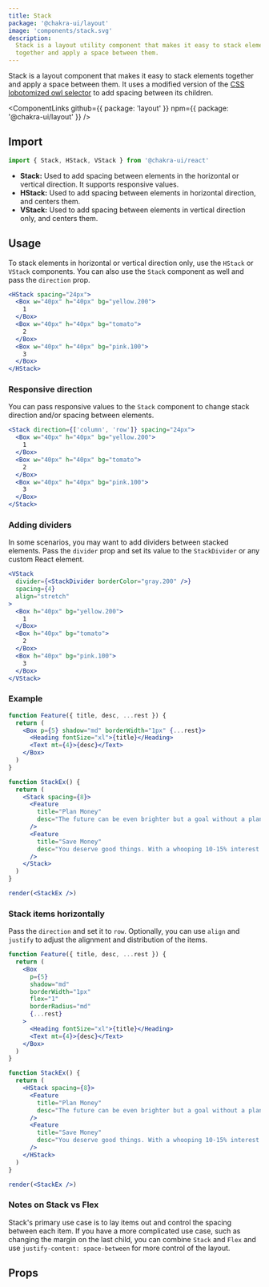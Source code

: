 ```yaml
---
title: Stack
package: '@chakra-ui/layout'
image: 'components/stack.svg'
description:
  Stack is a layout utility component that makes it easy to stack elements
  together and apply a space between them.
---
```


Stack is a layout component that makes it easy to stack elements together and
apply a space between them. It uses a modified version of the
[CSS lobotomized owl selector](https://alistapart.com/article/axiomatic-css-and-lobotomized-owls/)
to add spacing between its children.

<ComponentLinks
  github={{ package: 'layout' }}
  npm={{ package: '@chakra-ui/layout' }}
/>

## Import

```js
import { Stack, HStack, VStack } from '@chakra-ui/react'
```

- **Stack:** Used to add spacing between elements in the horizontal or vertical
  direction. It supports responsive values.
- **HStack:** Used to add spacing between elements in horizontal direction, and
  centers them.
- **VStack:** Used to add spacing between elements in vertical direction only,
  and centers them.

## Usage

To stack elements in horizontal or vertical direction only, use the `HStack` or
`VStack` components. You can also use the `Stack` component as well and pass the
`direction` prop.

```jsx
<HStack spacing="24px">
  <Box w="40px" h="40px" bg="yellow.200">
    1
  </Box>
  <Box w="40px" h="40px" bg="tomato">
    2
  </Box>
  <Box w="40px" h="40px" bg="pink.100">
    3
  </Box>
</HStack>
```

### Responsive direction

You can pass responsive values to the `Stack` component to change stack
direction and/or spacing between elements.

```jsx
<Stack direction={['column', 'row']} spacing="24px">
  <Box w="40px" h="40px" bg="yellow.200">
    1
  </Box>
  <Box w="40px" h="40px" bg="tomato">
    2
  </Box>
  <Box w="40px" h="40px" bg="pink.100">
    3
  </Box>
</Stack>
```

### Adding dividers

In some scenarios, you may want to add dividers between stacked elements. Pass
the `divider` prop and set its value to the `StackDivider` or any custom React
element.

```jsx
<VStack
  divider={<StackDivider borderColor="gray.200" />}
  spacing={4}
  align="stretch"
>
  <Box h="40px" bg="yellow.200">
    1
  </Box>
  <Box h="40px" bg="tomato">
    2
  </Box>
  <Box h="40px" bg="pink.100">
    3
  </Box>
</VStack>
```

### Example

```jsx manual=true
function Feature({ title, desc, ...rest }) {
  return (
    <Box p={5} shadow="md" borderWidth="1px" {...rest}>
      <Heading fontSize="xl">{title}</Heading>
      <Text mt={4}>{desc}</Text>
    </Box>
  )
}

function StackEx() {
  return (
    <Stack spacing={8}>
      <Feature
        title="Plan Money"
        desc="The future can be even brighter but a goal without a plan is just a wish"
      />
      <Feature
        title="Save Money"
        desc="You deserve good things. With a whooping 10-15% interest rate per annum, grow your savings on your own terms with our completely automated process"
      />
    </Stack>
  )
}

render(<StackEx />)
```

### Stack items horizontally

Pass the `direction` and set it to `row`. Optionally, you can use `align` and
`justify` to adjust the alignment and distribution of the items.

```jsx manual=true
function Feature({ title, desc, ...rest }) {
  return (
    <Box
      p={5}
      shadow="md"
      borderWidth="1px"
      flex="1"
      borderRadius="md"
      {...rest}
    >
      <Heading fontSize="xl">{title}</Heading>
      <Text mt={4}>{desc}</Text>
    </Box>
  )
}

function StackEx() {
  return (
    <HStack spacing={8}>
      <Feature
        title="Plan Money"
        desc="The future can be even brighter but a goal without a plan is just a wish"
      />
      <Feature
        title="Save Money"
        desc="You deserve good things. With a whooping 10-15% interest rate per annum, grow your savings."
      />
    </HStack>
  )
}

render(<StackEx />)
```

### Notes on Stack vs Flex

Stack's primary use case is to lay items out and control the spacing between
each item. If you have a more complicated use case, such as changing the margin
on the last child, you can combine `Stack` and `Flex` and use
`justify-content: space-between` for more control of the layout.

## Props

<PropsTable of="Stack" />
